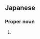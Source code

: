 ==Japanese==
{{ja-kanjitab|円|実|子}}

===Proper noun===
{{ja-pos|proper|えみこ}}
# {{given name|female|lang=ja|sort=えみこ}}